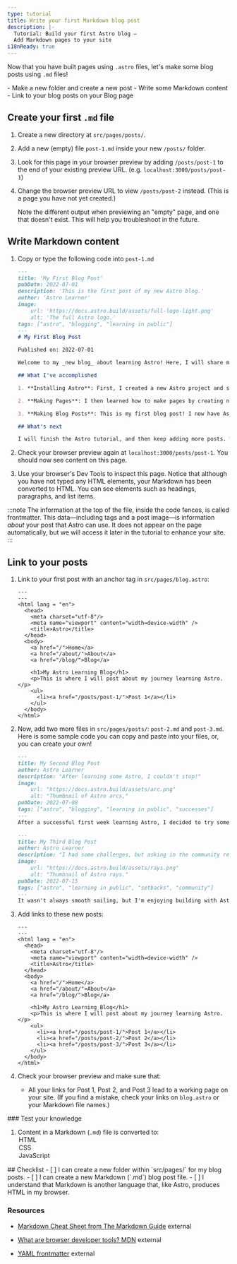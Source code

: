 ```yaml
---
type: tutorial
title: Write your first Markdown blog post
description: |-
  Tutorial: Build your first Astro blog —
  Add Markdown pages to your site
i18nReady: true
---
```




Now that you have built pages using `.astro` files, let's make some blog posts using `.md` files!

<PreCheck>
  - Make a new folder and create a new post
  - Write some Markdown content
  - Link to your blog posts on your Blog page
</PreCheck>

## Create your first `.md` file

1. Create a new directory at `src/pages/posts/`. 

2. Add a new (empty) file `post-1.md` inside your new `/posts/` folder.

3. Look for this page in your browser preview by adding `/posts/post-1` to the end of your existing preview URL. (e.g. `localhost:3000/posts/post-1`)

4. Change the browser preview URL to view `/posts/post-2` instead. (This is a page you have not yet created.) 

    Note the different output when previewing an "empty" page, and one that doesn't exist. This will help you troubleshoot in the future.

## Write Markdown content

1. Copy or type the following code into `post-1.md`

    ```markdown title="src/pages/posts/post-1.md"
    ---
    title: 'My First Blog Post'
    pubDate: 2022-07-01
    description: 'This is the first post of my new Astro blog.'
    author: 'Astro Learner'
    image:
        url: 'https://docs.astro.build/assets/full-logo-light.png' 
        alt: 'The full Astro logo.'
    tags: ["astro", "blogging", "learning in public"]
    ---
    # My First Blog Post

    Published on: 2022-07-01

    Welcome to my _new blog_ about learning Astro! Here, I will share my learning journey as I build a new website.

    ## What I've accomplished

    1. **Installing Astro**: First, I created a new Astro project and set up my online accounts.

    2. **Making Pages**: I then learned how to make pages by creating new `.astro` files and placing them in the `src/pages/` folder.

    3. **Making Blog Posts**: This is my first blog post! I now have Astro pages and Markdown posts!

    ## What's next

    I will finish the Astro tutorial, and then keep adding more posts. Watch this space for more to come.
    ```

2. Check your browser preview again at `localhost:3000/posts/post-1`. You should now see content on this page.

3. Use your browser's Dev Tools to inspect this page. Notice that although you have not typed any HTML elements, your Markdown has been converted to HTML. You can see elements such as headings, paragraphs, and list items.

:::note
The information at the top of the file, inside the code fences, is called frontmatter. This data—including tags and a post image—is information *about* your post that Astro can use. It does not appear on the page automatically, but we will access it later in the tutorial to enhance your site. 
:::

## Link to your posts

1. Link to your first post with an anchor tag in `src/pages/blog.astro`:
    ```astro title="src/pages/blog.astro" ins={16-18}
    ---
    ---
    <html lang = "en">
      <head>
        <meta charset="utf-8"/>
        <meta name="viewport" content="width=device-width" />
        <title>Astro</title>
      </head>
      <body>
        <a href="/">Home</a>
        <a href="/about/">About</a>
        <a href="/blog/">Blog</a>

        <h1>My Astro Learning Blog</h1>
        <p>This is where I will post about my journey learning Astro.</p>
        <ul>
          <li><a href="/posts/post-1/">Post 1</a></li>
        </ul>
      </body>
    </html>
    ```

2. Now, add two more files in `src/pages/posts/`: `post-2.md` and `post-3.md`. Here is some sample code you can copy and paste into your files, or, you can create your own!

    ```md title="src/pages/posts/post-2.md"
    ---
    title: My Second Blog Post
    author: Astro Learner
    description: "After learning some Astro, I couldn't stop!"
    image: 
        url: "https://docs.astro.build/assets/arc.png"
        alt: "Thumbnail of Astro arcs,"
    pubDate: 2022-07-08
    tags: ["astro", "blogging", "learning in public", "successes"]
    ---
    After a successful first week learning Astro, I decided to try some more. I wrote and imported a small component from memory!
    ```

    ```md title="src/pages/posts/post-3.md"
    ---
    title: My Third Blog Post
    author: Astro Learner
    description: "I had some challenges, but asking in the community really helped!"
    image: 
        url: "https://docs.astro.build/assets/rays.png"
        alt: "Thumbnail of Astro rays."
    pubDate: 2022-07-15
    tags: ["astro", "learning in public", "setbacks", "community"]
    ---
    It wasn't always smooth sailing, but I'm enjoying building with Astro. And, the [Discord community](https://astro.build/chat) is really friendly and helpful!
    ```

3. Add links to these new posts:

    ```astro title="src/pages/blog.astro" ins={18-19}
    ---
    ---
    <html lang = "en">
      <head>
        <meta charset="utf-8"/>
        <meta name="viewport" content="width=device-width" />
        <title>Astro</title>
      </head>
      <body>
        <a href="/">Home</a>
        <a href="/about/">About</a>
        <a href="/blog/">Blog</a>

        <h1>My Astro Learning Blog</h1>
        <p>This is where I will post about my journey learning Astro.</p>
        <ul>
          <li><a href="/posts/post-1/">Post 1</a></li>
          <li><a href="/posts/post-2/">Post 2</a></li>
          <li><a href="/posts/post-3/">Post 3</a></li>
        </ul>
      </body>
    </html>
    ```

4. Check your browser preview and make sure that:

    - All your links for Post 1, Post 2, and Post 3 lead to a working page on your site. (If you find a mistake, check your links on `blog.astro` or your Markdown file names.)



<Box icon="question-mark">
### Test your knowledge

1. Content in a Markdown (`.md`) file is converted to:
    <MultipleChoice>
        <Option isCorrect>HTML</Option>
        <Option>CSS</Option>
        <Option>JavaScript</Option>
    </MultipleChoice>
</Box>

<Box icon="check-list">
## Checklist

<Checklist>
- [ ] I can create a new folder within `src/pages/` for my blog posts.
- [ ] I can create a new Markdown (`.md`) blog post file.
- [ ] I understand that Markdown is another language that, like Astro, produces HTML in my browser.
</Checklist>
</Box>

### Resources

- [Markdown Cheat Sheet from The Markdown Guide](https://www.markdownguide.org/cheat-sheet/)  <Badge>external</Badge>

- [What are browser developer tools? MDN](https://developer.mozilla.org/en-US/docs/Learn/Common_questions/What_are_browser_developer_tools)  <Badge>external</Badge>

- [YAML frontmatter](https://assemble.io/docs/YAML-front-matter.html)  <Badge>external</Badge>
